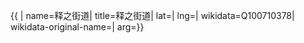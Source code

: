 {{ {{{1|PRC admin/showdata}}}|
name=释之街道|
title=释之街道|
lat=|
lng=|
wikidata=Q100710378|
wikidata-original-name=|
arg={{{arg|}}}}}